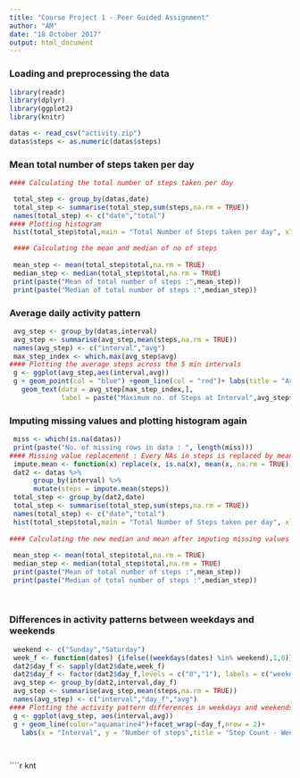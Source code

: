 ---
title: "Course Project 1 - Peer Guided Assignment"
author: "AM"
date: "18 October 2017"
output: html_document
---


### Loading and preprocessing the data
```{r, echo= TRUE,results='hide',message=FALSE,warning=FALSE}
library(readr)
library(dplyr)
library(ggplot2)
library(knitr)

datas <- read_csv("activity.zip")
datas$steps <- as.numeric(datas$steps)
```
### Mean total number of steps taken per day

```{r, echo= TRUE}
#### Calculating the total number of steps taken per day

 total_step <- group_by(datas,date)
 total_step <- summarise(total_step,sum(steps,na.rm = TRUE))
 names(total_step) <- c("date","total")
#### Plotting histogram 
 hist(total_step$total,main = "Total Number of Steps taken per day", xlab = "Number of Steps",ylab =      "Frequency")

 #### Calculating the mean and median of no of steps
 
 mean_step <- mean(total_step$total,na.rm = TRUE)
 median_step <- median(total_step$total,na.rm = TRUE)
 print(paste("Mean of total number of steps :",mean_step))
 print(paste("Median of total number of steps :",median_step))
 ```
### Average daily activity pattern
```{r, echo= TRUE}
 avg_step <- group_by(datas,interval)
 avg_step <- summarise(avg_step,mean(steps,na.rm = TRUE))
 names(avg_step) <- c("interval","avg")
 max_step_index <- which.max(avg_step$avg)
#### Plotting the average steps across the 5 min intervals 
 g <- ggplot(avg_step,aes(interval,avg))  
 g + geom_point(col = "blue") +geom_line(col = "red")+ labs(title = "Average Steps Taken per interval", x = "Interval",y = "Number of Steps")+
   geom_text(data = avg_step[max_step_index,],
             label = paste("Maximum no. of Steps at Interval",avg_step$interval[max_step_index]))
```

### Imputing missing values and plotting histogram again

```{r, echo= TRUE}
 miss <- which(is.na(datas))
 print(paste("No. of missing rows in data : ", length(miss)))
#### Missing value replacement : Every NAs in steps is replaced by mean of no of steps in that date
 impute.mean <- function(x) replace(x, is.na(x), mean(x, na.rm = TRUE))
 dat2 <- datas %>%
      group_by(interval) %>%
      mutate(steps = impute.mean(steps))
 total_step <- group_by(dat2,date)
 total_step <- summarise(total_step,sum(steps,na.rm = TRUE))
 names(total_step) <- c("date","total")
 hist(total_step$total,main = "Total Number of Steps taken per day", xlab = "Number of Steps",ylab = "Frequency")
 
#### Calculating the new median and mean after imputing missing values
 
 mean_step <- mean(total_step$total,na.rm = TRUE)
 median_step <- median(total_step$total,na.rm = TRUE)
 print(paste("Mean of total number of steps :",mean_step))
 print(paste("Median of total number of steps :",median_step))
            
    
```

### Differences in activity patterns between weekdays and weekends

```{r, echo= TRUE}
 weekend <- c("Sunday","Saturday")
 week_f <- function(dates) {ifelse((weekdays(dates) %in% weekend),1,0)}
 dat2$day_f <- sapply(dat2$date,week_f)
 dat2$day_f <- factor(dat2$day_f,levels = c("0","1"), labels = c("weekday","weekend"))
 avg_step <- group_by(dat2,interval,day_f)
 avg_step <- summarise(avg_step,mean(steps,na.rm = TRUE))
 names(avg_step) <- c("interval","day_f","avg") 
#### Plotting the activity pattern differences in weekdays and weekends
 g <- ggplot(avg_step, aes(interval,avg))
 g + geom_line(color="aquamarine4")+facet_wrap(~day_f,nrow = 2)+
   labs(x = "Interval", y = "Number of steps",title = "Step Count - Weekday V/S Weekend")

 
````
````{r, echo= TRUE}
knt

